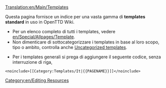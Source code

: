 [[Translation:en/Main/Templates]]

Questa pagina fornisce un indice per una vasta gamma di '''templates standard''' in uso in OpenTTD Wiki.

* Per un elenco completo di tutti i templates, vedere [[en/Special/Allpages/Template]].
* Non dimenticare di sottocategorizzare i templates in base al loro scopo, tipo o ambito, controlla anche [[en/Special/Uncategorizedtemplates|Uncategorized templates]].

* Per i templates generali si prega di aggiungere il seguente codice, senza interruzione di riga,
<pre>
<noinclude>[[Category:Templates/It|{{PAGENAME}}]]</noinclude>
</pre>

<!--This page provides an index for a wide range of '''standard templates''' in use in OpenTTD Wiki.

* For a complete list of all templates, see [[Special:Allpages/Template]]. 
* Dont forget to subcategorize the templates according to their purpose, type, or scope also check [[Special:Uncategorizedtemplates|Uncategorized templates]].


* For general templates please add the following code, without a linebreak, 
<pre>
<noinclude>[[Category:Templates|{{PAGENAME}}]]</noinclude>
</pre>
-->

[[Category:en/Editing Resources]]